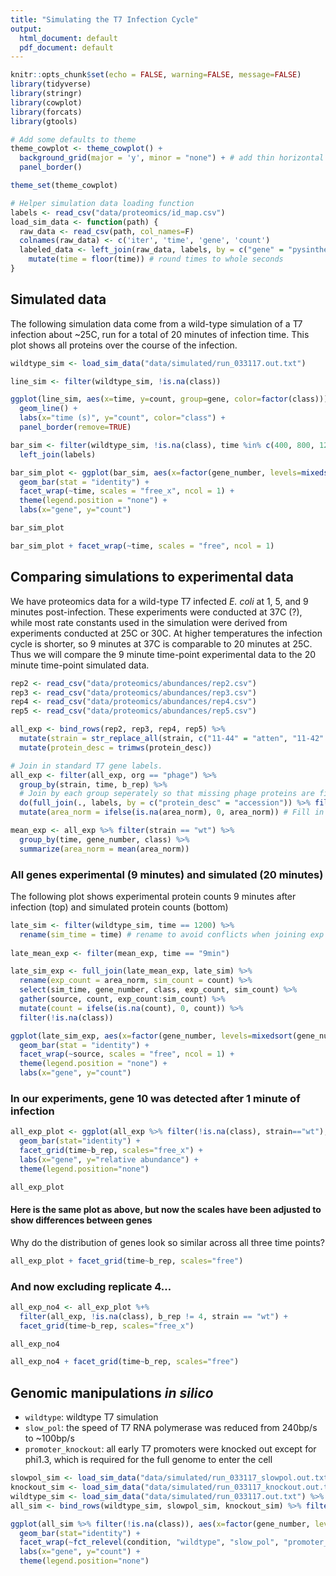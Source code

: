 ```yaml
---
title: "Simulating the T7 Infection Cycle"
output:
  html_document: default
  pdf_document: default
---
```


```r
knitr::opts_chunk$set(echo = FALSE, warning=FALSE, message=FALSE)
library(tidyverse)
library(stringr)
library(cowplot)
library(forcats)
library(gtools)

# Add some defaults to theme
theme_cowplot <- theme_cowplot() + 
  background_grid(major = 'y', minor = "none") + # add thin horizontal lines 
  panel_border()

theme_set(theme_cowplot)

# Helper simulation data loading function
labels <- read_csv("data/proteomics/id_map.csv")
load_sim_data <- function(path) {
  raw_data <- read_csv(path, col_names=F) 
  colnames(raw_data) <- c('iter', 'time', 'gene', 'count')
  labeled_data <- left_join(raw_data, labels, by = c("gene" = "pysinthe")) %>% 
    mutate(time = floor(time)) # round times to whole seconds
}
```

## Simulated data

The following simulation data come from a wild-type simulation of a T7 infection about ~25C, run for a total of 20 minutes of infection time. This plot shows all proteins over the course of the infection.

```r

wildtype_sim <- load_sim_data("data/simulated/run_033117.out.txt")

```

```r

line_sim <- filter(wildtype_sim, !is.na(class))

ggplot(line_sim, aes(x=time, y=count, group=gene, color=factor(class))) +
  geom_line() +
  labs(x="time (s)", y="count", color="class") +
  panel_border(remove=TRUE)
```

```r
bar_sim <- filter(wildtype_sim, !is.na(class), time %in% c(400, 800, 1200)) %>%
  left_join(labels)

bar_sim_plot <- ggplot(bar_sim, aes(x=factor(gene_number, levels=mixedsort(gene_number)), y=count, fill=factor(class))) +
  geom_bar(stat = "identity") +
  facet_wrap(~time, scales = "free_x", ncol = 1) +
  theme(legend.position = "none") +
  labs(x="gene", y="count")

bar_sim_plot

bar_sim_plot + facet_wrap(~time, scales = "free", ncol = 1)

```

## Comparing simulations to experimental data

We have proteomics data for a wild-type T7 infected _E. coli_ at 1, 5, and 9 minutes post-infection. These experiments were conducted at 37C (?), while most rate constants used in the simulation were derived from experiments conducted at 25C or 30C. At higher temperatures the infection cycle is shorter, so 9 minutes at 37C is comparable to 20 minutes at 25C. Thus we will compare the 9 minute time-point experimental data to the 20 minute time-point simulated data.

```r
rep2 <- read_csv("data/proteomics/abundances/rep2.csv")
rep3 <- read_csv("data/proteomics/abundances/rep3.csv")
rep4 <- read_csv("data/proteomics/abundances/rep4.csv")
rep5 <- read_csv("data/proteomics/abundances/rep5.csv")

all_exp <- bind_rows(rep2, rep3, rep4, rep5) %>%
  mutate(strain = str_replace_all(strain, c("11-44" = "atten", "11-42" = "evol", "11-46" = "wt"))) %>%
  mutate(protein_desc = trimws(protein_desc))

# Join in standard T7 gene labels.
all_exp <- filter(all_exp, org == "phage") %>% 
  group_by(strain, time, b_rep) %>%
  # Join by each group seperately so that missing phage proteins are filled in with NAs
  do(full_join(., labels, by = c("protein_desc" = "accession")) %>% fill(strain, time, b_rep)) %>%
  mutate(area_norm = ifelse(is.na(area_norm), 0, area_norm)) # Fill in missing proteins (NAs) with 0

mean_exp <- all_exp %>% filter(strain == "wt") %>%
  group_by(time, gene_number, class) %>% 
  summarize(area_norm = mean(area_norm))
```

### All genes experimental (9 minutes) and simulated (20 minutes)

The following plot shows experimental protein counts 9 minutes after infection (top) and simulated protein counts (bottom)

```r
late_sim <- filter(wildtype_sim, time == 1200) %>% 
  rename(sim_time = time) # rename to avoid conflicts when joining exp data
  
late_mean_exp <- filter(mean_exp, time == "9min")

late_sim_exp <- full_join(late_mean_exp, late_sim) %>% 
  rename(exp_count = area_norm, sim_count = count) %>%
  select(sim_time, gene_number, class, exp_count, sim_count) %>%
  gather(source, count, exp_count:sim_count) %>%
  mutate(count = ifelse(is.na(count), 0, count)) %>%
  filter(!is.na(class))

ggplot(late_sim_exp, aes(x=factor(gene_number, levels=mixedsort(gene_number)), y=count, fill=factor(class))) +
  geom_bar(stat = "identity") +
  facet_wrap(~source, scales = "free", ncol = 1) +
  theme(legend.position = "none") +
  labs(x="gene", y="count")

```

### In our experiments, gene 10 was detected after 1 minute of infection

```r

all_exp_plot <- ggplot(all_exp %>% filter(!is.na(class), strain=="wt"), aes(x=factor(gene_number, levels=mixedsort(gene_number)), y=area_norm, fill=factor(class))) +
  geom_bar(stat="identity") +
  facet_grid(time~b_rep, scales="free_x") +
  labs(x="gene", y="relative abundance") +
  theme(legend.position="none")

all_exp_plot
```

#### Here is the same plot as above, but now the scales have been adjusted to show differences between genes

Why do the distribution of genes look so similar across all three time points?

```r

all_exp_plot + facet_grid(time~b_rep, scales="free")

```

### And now excluding replicate 4...

```r

all_exp_no4 <- all_exp_plot %+% 
  filter(all_exp, !is.na(class), b_rep != 4, strain == "wt") + 
  facet_grid(time~b_rep, scales="free_x")

all_exp_no4

all_exp_no4 + facet_grid(time~b_rep, scales="free")

```

## Genomic manipulations _in silico_

- `wildtype`: wildtype T7 simulation
- `slow_pol`: the speed of T7 RNA polymerase was reduced from 240bp/s to ~100bp/s
- `promoter_knockout`: all early T7 promoters were knocked out except for phi1.3, which is required for the full genome to enter the cell

```r

slowpol_sim <- load_sim_data("data/simulated/run_033117_slowpol.out.txt") %>% mutate(condition="slow_pol")
knockout_sim <- load_sim_data("data/simulated/run_033117_knockout.out.txt") %>% mutate(condition="promoter_knockout")
wildtype_sim <- load_sim_data("data/simulated/run_033117.out.txt") %>% mutate(condition="wildtype")
all_sim <- bind_rows(wildtype_sim, slowpol_sim, knockout_sim) %>% filter(time == 1200)

ggplot(all_sim %>% filter(!is.na(class)), aes(x=factor(gene_number, levels=mixedsort(gene_number)), y=count, fill=factor(class))) +
  geom_bar(stat="identity") +
  facet_wrap(~fct_relevel(condition, "wildtype", "slow_pol", "promoter_knockout"), ncol = 1, scales="free_x") +
  labs(x="gene", y="count") +
  theme(legend.position="none")

```